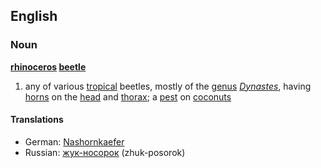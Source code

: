 ==English==
===Noun===
'''[[rhinoceros]] [[beetle]]'''
#any of various [[tropical]] beetles, mostly of the [[genus]] ''[[Dynastes]]'', having [[horn]]s on the [[head]] and [[thorax]]; a [[pest]] on [[coconut]]s

====Translations====
*German: [[Nashornkaefer]]
*Russian: [[жук-носорок]] (zhuk-posorok)